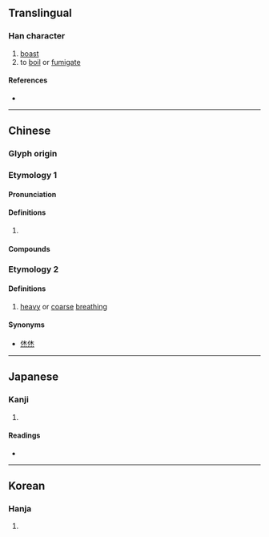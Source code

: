 {{character info}}
==Translingual==

===Han character===
{{Han char|rn=86|rad=火|as=06|sn=10|four=24339|canj=ODF,XODF|ids=⿱休灬}}

# [[boast]]
# to [[boil]] or [[fumigate]]

====References====
* {{Han ref|kx=0669.210|dkj=18991|dj=1078.240|hdz=32202.010|uh=70CB|ud=28875|bh=D26E|bd=53870}}

----

==Chinese==
{{zh-forms}}

===Glyph origin===
{{Han etym}}

===Etymology 1===
====Pronunciation====
{{zh-pron
|m=xiāo
|c=haau1
|mn=hau
|mc=y
|oc=y
|cat=v
}}

====Definitions====
{{zh-hanzi}}

# {{rfdef|zh}}

====Compounds====
{{zh-der|咆烋|炰烋}}

===Etymology 2===
{{zh-pron
|m=xiū
|c=jau1
|mn=hiu
|cat=n
}}

====Definitions====
{{zh-hanzi}}

# [[heavy]] or [[coarse]] [[breathing]]

====Synonyms====
*[[烋烋]]

----

==Japanese==

===Kanji===
{{ja-kanji|grade=|rs=火06}}

# {{rfdef|ja|sort=火06}}

====Readings====
* {{ja-readings|on=[[こう]] (kō), [[きゅう]] (kyū), [[きょう]] (kyō)|kun=[[さいわい]] (saiwai), [[めでたい]] (medetai), [[よい]] (yoi)}}

----

==Korean==

===Hanja===
{{ko-hanja|hangeul=[[효]], [[휴]]|eumhun=|rv=hyo, hyu|mr=hyo, hyu|y=hyo, hyu}}

# {{rfdef|ko|sort=火06}}